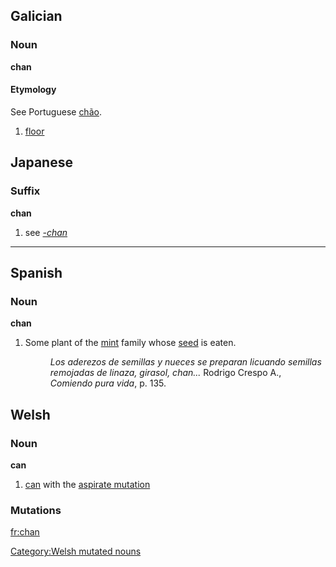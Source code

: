 {{see|Chan}}
==Galician==
===Noun===
'''chan''' {{m}}
====Etymology====
See Portuguese [[chão]].
#[[floor]]

==Japanese==
===Suffix===
'''chan'''
#see ''[[-chan]]''

----

==Spanish==
===Noun===
'''chan'''
#{{rfv-sense}}Some plant of the [[mint]] family whose [[seed]] is eaten.
#:''Los aderezos de semillas y nueces se preparan licuando semillas remojadas de linaza, girasol, chan...'' Rodrigo Crespo A., ''Comiendo pura vida'', p. 135.

==Welsh==

===Noun===
'''can'''
# [[can]] with the [[aspirate mutation]]

===Mutations===
{{cy-mut-c|an}}

[[Category:Welsh mutated nouns]]

[[fr:chan]]